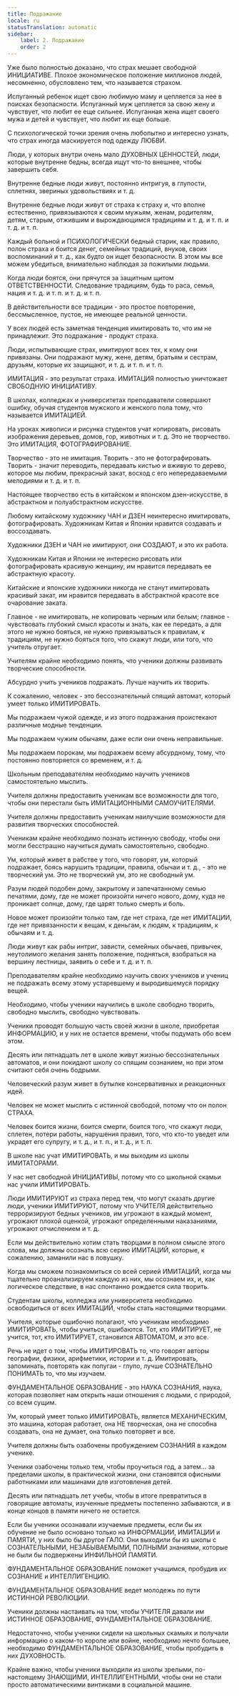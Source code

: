 ```yaml
---
title: Подражание
locale: ru
statusTranslation: automatic
sidebar:
    label: 2. Подражание
    order: 2
---
```

Уже было полностью доказано, что страх мешает свободной ИНИЦИАТИВЕ. Плохое экономическое положение миллионов людей, несомненно, обусловлено тем, что называется страхом.

Испуганный ребенок ищет свою любимую маму и цепляется за нее в поисках безопасности. Испуганный муж цепляется за свою жену и чувствует, что любит ее еще сильнее. Испуганная жена ищет своего мужа и детей и чувствует, что любит их еще больше.

С психологической точки зрения очень любопытно и интересно узнать, что страх иногда маскируется под одежду ЛЮБВИ.

Люди, у которых внутри очень мало ДУХОВНЫХ ЦЕННОСТЕЙ, люди, которые внутренне бедны, всегда ищут что-то внешнее, чтобы завершить себя.

Внутренне бедные люди живут, постоянно интригуя, в глупости, сплетнях, звериных удовольствиях и т. д.

Внутренне бедные люди живут от страха к страху и, что вполне естественно, привязываются к своим мужьям, женам, родителям, детям, старым, отжившим и вырождающимся традициям и т. д. и т. п. и т. д. и т. п.

Каждый больной и ПСИХОЛОГИЧЕСКИ бедный старик, как правило, полон страха и боится денег, семейных традиций, внуков, своих воспоминаний и т. д., как будто он ищет безопасности. В этом мы все можем убедиться, внимательно наблюдая за пожилыми людьми.

Когда люди боятся, они прячутся за защитным щитом ОТВЕТСТВЕННОСТИ. Следование традициям, будь то раса, семья, нация и т. д. и т. п. и т. д. и т. п.

В действительности все традиции - это простое повторение, бессмысленное, пустое, не имеющее реальной ценности.

У всех людей есть заметная тенденция имитировать то, что им не принадлежит. Это подражание - продукт страха.

Люди, испытывающие страх, имитируют всех тех, к кому они привязаны. Они подражают мужу, жене, детям, братьям и сестрам, друзьям, которые их защищают, и т. д. и т. п. и т. п.

ИМИТАЦИЯ - это результат страха. ИМИТАЦИЯ полностью уничтожает СВОБОДНУЮ ИНИЦИАТИВУ.

В школах, колледжах и университетах преподаватели совершают ошибку, обучая студентов мужского и женского пола тому, что называется ИМИТАЦИЕЙ.

На уроках живописи и рисунка студентов учат копировать, рисовать изображения деревьев, домов, гор, животных и т. д. Это не творчество. Это ИМИТАЦИЯ, ФОТОГРАФИРОВАНИЕ.

Творчество - это не имитация. Творить - это не фотографировать. Творить - значит переводить, передавать кистью и вживую то дерево, которое мы любим, прекрасный закат, восход с его непередаваемыми мелодиями и т. д. и т. п.

Настоящее творчество есть в китайском и японском дзен-искусстве, в абстрактном и полуабстрактном искусстве.

Любому китайскому художнику ЧАН и ДЗЕН неинтересно имитировать, фотографировать. Художникам Китая и Японии нравится создавать и воссоздавать.

Художники ДЗЕН и ЧАН не имитируют, они СОЗДАЮТ, и это их работа.

Художникам Китая и Японии не интересно рисовать или фотографировать красивую женщину, им нравится передавать ее абстрактную красоту.

Китайские и японские художники никогда не станут имитировать красивый закат, им нравится передавать в абстрактной красоте все очарование заката.

Главное - не имитировать, не копировать черным или белым; главное - чувствовать глубокий смысл красоты и знать, как ее передать, а для этого не нужно бояться, не нужно привязываться к правилам, к традициям, не нужно бояться того, что скажут люди, или того, что учитель отругает.

Учителям крайне необходимо понять, что ученики должны развивать творческие способности.

Абсурдно учить учеников подражать. Лучше научить их творить.

К сожалению, человек - это бессознательный спящий автомат, который умеет только ИМИТИРОВАТЬ.

Мы подражаем чужой одежде, и из этого подражания проистекают различные модные тенденции.

Мы подражаем чужим обычаям, даже если они очень неправильные.

Мы подражаем порокам, мы подражаем всему абсурдному, тому, что постоянно повторяется со временем, и т. д.

Школьным преподавателям необходимо научить учеников самостоятельно мыслить.

Учителя должны предоставить ученикам все возможности для того, чтобы они перестали быть ИМИТАЦИОННЫМИ САМОУЧИТЕЛЯМИ.

Учителя должны предоставить ученикам наилучшие возможности для развития творческих способностей.

Ученикам крайне необходимо познать истинную свободу, чтобы они могли бесстрашно научиться думать самостоятельно, свободно.

Ум, который живет в рабстве у того, что говорят, ум, который подражает, боясь нарушить традиции, правила, обычаи и т. д., - это не творческий ум. Это не творческий ум, это не свободный ум.

Разум людей подобен дому, закрытому и запечатанному семью печатями, дому, где не может произойти ничего нового, дому, куда не проникает солнце, дому, где царят только смерть и боль.

Новое может произойти только там, где нет страха, где нет ИМИТАЦИИ, где нет привязанности к вещам, к деньгам, к людям, к традициям, к обычаям и т. д.

Люди живут как рабы интриг, зависти, семейных обычаев, привычек, неутолимого желания занять положение, подняться, взобраться на вершину лестницы, заявить о себе и т. д. и т. п.

Преподавателям крайне необходимо научить своих учеников и учениц не подражать всему этому устаревшему и выродившемуся порядку вещей.

Необходимо, чтобы ученики научились в школе свободно творить, свободно мыслить, свободно чувствовать.

Ученики проводят большую часть своей жизни в школе, приобретая ИНФОРМАЦИЮ, и у них не остается времени, чтобы подумать обо всем этом.

Десять или пятнадцать лет в школе живут жизнью бессознательных автоматов, и они покидают школу со спящим сознанием, но при этом считают себя очень бодрыми.

Человеческий разум живет в бутылке консервативных и реакционных идей.

Человек не может мыслить с истинной свободой, потому что он полон СТРАХА.

Человек боится жизни, боится смерти, боится того, что скажут люди, сплетен, потери работы, нарушения правил, того, что кто-то уведет или украдет его супругу, и т. д., и т. п., и т. д., и т. п.

В школе нас учат ИМИТИРОВАТЬ, и мы выходим из школы ИМИТАТОРАМИ.

У нас нет свободной ИНИЦИАТИВЫ, потому что со школьной скамьи нас учили ИМИТИРОВАТЬ.

Люди ИМИТИРУЮТ из страха перед тем, что могут сказать другие люди, ученики ИМИТИРУЮТ, потому что УЧИТЕЛЯ действительно терроризируют бедных учеников, им угрожают в каждый момент, угрожают плохой оценкой, угрожают определенными наказаниями, угрожают отчислением и т. д.

Если мы действительно хотим стать творцами в полном смысле этого слова, мы должны осознать всю серию ИМИТАЦИЙ, которые, к сожалению, заманили нас в ловушку.

Когда мы сможем познакомиться со всей серией ИМИТАЦИЙ, когда мы тщательно проанализируем каждую из них, мы осознаем их, и, как логическое следствие, в нас спонтанно рождается сила творить.

Студентам школы, колледжа или университета необходимо освободиться от всех ИМИТАЦИЙ, чтобы стать настоящими творцами.

Учителя, которые ошибочно полагают, что ученикам необходимо ИМИТИРОВАТЬ, чтобы учиться, ошибаются. Тот, кто ИМИТИРУЕТ, не учится, тот, кто ИМИТИРУЕТ, становится АВТОМАТОМ, и это все.

Речь не идет о том, чтобы ИМИТИРОВАТЬ то, что говорят авторы географии, физики, арифметики, истории и т. д. Имитировать, запоминать, повторять как попугаи - глупо, лучше СОЗНАТЕЛЬНО ПОНИМАТЬ то, что мы изучаем.

ФУНДАМЕНТАЛЬНОЕ ОБРАЗОВАНИЕ - это НАУКА СОЗНАНИЯ, наука, которая позволяет нам открыть наши отношения с людьми, с природой, со всем сущим.

Ум, который умеет только ИМИТИРОВАТЬ, является МЕХАНИЧЕСКИМ, это машина, которая работает, она НЕ творческая, она не способна создавать, она не думает, она только повторяет и все.

Учителя должны быть озабочены пробуждением СОЗНАНИЯ в каждом ученике.

Ученики озабочены только тем, чтобы проучиться год, а затем... за пределами школы, в практической жизни, они становятся офисными работниками или машинами для изготовления детей.

Десять или пятнадцать лет учебы, чтобы в итоге превратиться в говорящие автоматы, изученные предметы постепенно забываются, и в конце концов в памяти ничего не остается.

Если бы ученики осознавали изучаемые предметы, если бы их обучение не было основано только на ИНФОРМАЦИИ, ИМИТАЦИИ и ПАМЯТИ, у них было бы другое ГАЛО. Они выходили бы из школы с СОЗНАТЕЛЬНЫМИ, НЕЗАБЫВАЕМЫМИ, ПОЛНЫМИ знаниями, которые не были бы подвержены ИНФИЛЬНОЙ ПАМЯТИ.

ФУНДАМЕНТАЛЬНОЕ ОБРАЗОВАНИЕ поможет учащимся, пробудив их СОЗНАНИЕ и ИНТЕЛЛИГЕНЦИЮ.

ФУНДАМЕНТАЛЬНОЕ ОБРАЗОВАНИЕ ведет молодежь по пути ИСТИННОЙ РЕВОЛЮЦИИ.

Ученики должны настаивать на том, чтобы УЧИТЕЛЯ давали им ИСТИННОЕ ОБРАЗОВАНИЕ, ФУНДАМЕНТАЛЬНОЕ ОБРАЗОВАНИЕ.

Недостаточно, чтобы ученики сидели на школьных скамьях и получали информацию о каком-то короле или войне, необходимо нечто большее, необходимо ФУНДАМЕНТАЛЬНОЕ ОБРАЗОВАНИЕ, чтобы пробудить в них ДУХОВНОСТЬ.

Крайне важно, чтобы ученики выходили из школы зрелыми, по-настоящему ЗНАЮЩИМИ, ИНТЕЛЛИГЕНТНЫМИ, чтобы они не стали просто автоматическими винтиками в социальной машине.
